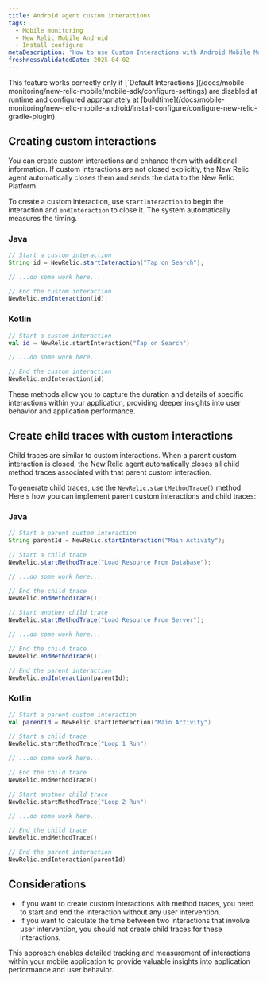 ```yaml
---
title: Android agent custom interactions
tags:
  - Mobile monitoring
  - New Relic Mobile Android
  - Install configure
metaDescription: 'How to use Custom Interactions with Android Mobile Monitoring'
freshnessValidatedDate: 2025-04-02
---
```


<Callout variant="important">
  This feature works correctly only if [`Default Interactions`](/docs/mobile-monitoring/new-relic-mobile/mobile-sdk/configure-settings) are disabled at runtime and configured appropriately at [buildtime](/docs/mobile-monitoring/new-relic-mobile-android/install-configure/configure-new-relic-gradle-plugin). 
</Callout>

## Creating custom interactions

You can create custom interactions and enhance them with additional information. If custom interactions are not closed explicitly, the New Relic agent automatically closes them and sends the data to the New Relic Platform.

To create a custom interaction, use `startInteraction` to begin the interaction and `endInteraction` to close it. The system automatically measures the timing.

### Java

```java
// Start a custom interaction
String id = NewRelic.startInteraction("Tap on Search");

// ...do some work here...

// End the custom interaction
NewRelic.endInteraction(id);
```

### Kotlin

```kotlin
// Start a custom interaction
val id = NewRelic.startInteraction("Tap on Search")

// ...do some work here...

// End the custom interaction
NewRelic.endInteraction(id)
```

These methods allow you to capture the duration and details of specific interactions within your application, providing deeper insights into user behavior and application performance.

## Create child traces with custom interactions

Child traces are similar to custom interactions. When a parent custom interaction is closed, the New Relic agent automatically closes all child method traces associated with that parent custom interaction.

To generate child traces, use the `NewRelic.startMethodTrace()` method. Here's how you can implement parent custom interactions and child traces:

### Java

```java
// Start a parent custom interaction
String parentId = NewRelic.startInteraction("Main Activity");

// Start a child trace
NewRelic.startMethodTrace("Load Resource From Database");

// ...do some work here...

// End the child trace
NewRelic.endMethodTrace();

// Start another child trace
NewRelic.startMethodTrace("Load Resource From Server");

// ...do some work here...

// End the child trace
NewRelic.endMethodTrace();

// End the parent interaction
NewRelic.endInteraction(parentId);
```

### Kotlin

```kotlin
// Start a parent custom interaction
val parentId = NewRelic.startInteraction("Main Activity")

// Start a child trace
NewRelic.startMethodTrace("Loop 1 Run")

// ...do some work here...

// End the child trace
NewRelic.endMethodTrace()

// Start another child trace
NewRelic.startMethodTrace("Loop 2 Run")

// ...do some work here...

// End the child trace
NewRelic.endMethodTrace()

// End the parent interaction
NewRelic.endInteraction(parentId)
```


## Considerations

- If you want to create custom interactions with method traces, you need to start and end the interaction without any user intervention.
- If you want to calculate the time between two interactions that involve user intervention, you should not create child traces for these interactions.

This approach enables detailed tracking and measurement of interactions within your mobile application to provide valuable insights into application performance and user behavior.